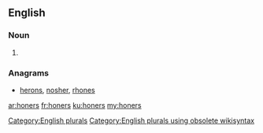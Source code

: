 ==English==

===Noun===
{{head|en}}

# {{plural of|honer}}

===Anagrams===
* [[herons#English|herons]], [[nosher#English|nosher]], [[rhones#English|rhones]]
[[Category:English plurals]][[Category:English plurals using obsolete wikisyntax]]

[[ar:honers]]
[[fr:honers]]
[[ku:honers]]
[[my:honers]]
